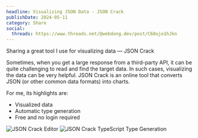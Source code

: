 ```yaml
---
headline: Visualizing JSON Data - JSON Crack
publishDate: 2024-05-11
category: Share
social:
  threads: https://www.threads.net/@webdong.dev/post/C60ujo1hJkn
---
```


Sharing a great tool I use for visualizing data — JSON Crack

Sometimes, when you get a large response from a third-party API, it can be quite challenging to read and find the target data. In such cases, visualizing the data can be very helpful. JSON Crack is an online tool that converts JSON (or other common data formats) into charts.

For me, its highlights are:

- Visualized data
- Automatic type generation
- Free and no login required

![JSON Crack Editor](./json-crack-editor.webp)
![JSON Crack TypeScript Type Generation](./json-crack-type.webp)
